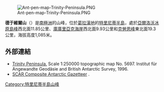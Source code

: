 [[Image:Ant-pen-map-Trinity-Peninsula.PNG|thumb]]

'''德于維爾山'''（{{lang-en|Mount D'Urville, Antarctica}}）是[[南極洲|南極洲]]的山峰，位於[[葛拉漢地|葛拉漢地]]的[[特里尼蒂半島|特里尼蒂半島]]，處於[[亞爾洛沃冰原島峰|亞爾洛沃冰原島峰]]西北面11.85公里、[[庫庫里亞克海崖|庫庫里亞克海崖]]西北面9.93公里和[[克勞恩峰|克勞恩峰]]東北面19.3公里，海拔高度1,085米。

{{coord|63|30|34|S|58|11|38|W|display=title}}

==外部連結==
* [https://web.archive.org/web/20131002100340/http://www.bkg.bund.de/nn_193194/DE/Bundesamt/Downloads/Kostenlose-Karten/Antarktis-Karten/Satellitenbildkarten/Scale250/Daten/Trinity-Peninsula%2CtemplateId%3Draw%2Cproperty%3DpublicationFile.pdf/Trinity-Peninsula.pdf Trinity Peninsula.] Scale 1:250000 topographic map No. 5697. Institut für Angewandte Geodäsie and British Antarctic Survey, 1996.
* [http://data.aad.gov.au/aadc/gaz/scar/ SCAR Composite Antarctic Gazetteer] {{WebCite|url=https://www.webcitation.org/5ug2CfC7m?url=http://data.aad.gov.au/aadc/gaz/scar/ |date=20101202140255 |dateformat=iso }}.

{{DEFAULTSORT:Mount D'Urville, Antarctica}}
[[Category:特里尼蒂半島山峰|Category:特里尼蒂半島山峰]]


{{TrinityPeninsula-geo-stub}}
